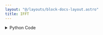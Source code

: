 ```yaml
---
layout: "@/layouts/block-docs-layout.astro"
title: IFFT
---
```



<PythonDocsDisplay docstring={docstring} />

<details>
<summary>Python Code</summary>
```python
from scipy import fft
from flojoy import flojoy, OrderedPair, DataFrame
import pandas as pd


@flojoy
def IFFT(default: DataFrame, real_signal: bool = True) -> OrderedPair:
    """The IFFT node performs the Inverse Discrete Fourier Transform on the input signal.

    With the IFFT algorithm, the input signal will be transformed from the frequency domain back into the time domain.

    Inputs
    ------
    default : OrderedPair
        The data to apply inverse FFT to.

    Parameters
    ----------
    real_signal : boolean
        whether the input signal is real (true) or complex (false)

    Returns
    -------
    OrderedPair
        x = time
        y = reconstructed signal
    """

    dc: pd.DataFrame = default.m

    x = dc["x"].to_numpy()
    realValue = dc["real"].to_numpy()
    imagValue = dc["imag"].to_numpy()

    fourier = realValue + 1j * imagValue

    result = fft.irfft(fourier) if real_signal else fft.ifft(fourier, len(x))
    result = result.real
    return OrderedPair(x=x, y=result)

```
[Find this Flojoy Block on GitHub](https://github.com/flojoy-ai/blocks/blob/main/blocks/TRANSFORMERS/SIGNAL_PROCESSING/IFFT/IFFT.py)
</details>

## Example

<GetHelpWidget />

<AppDisplay app={app} blockName="IFFT" client:visible />

In this example, `LINSPACE` generates an array of 600 samples, which would be the value of `step`.
The sample rate in this case is 800, so the `end` parameter is samples/sample_rate = 0.75.

The generated array is then passed down to two `SINE` nodes, with one generating a sine wave of 50hz with 1 amplitude,
and the other generating a sine wave of 80hz with 0.5 amplitude.

Then the sine wave is passed down to three different nodes, first a `LINE` node to display what it looks like.
Then two `FFT` nodes, one of which have the `display` option set to true, and then passed to another `LINE`
node to display the signal in the frequency domain. 
The other `FFT` node has the `display` option set to false in order to preserve the raw data, which isn't used for displaying. 

Finally, `FFT` node containing the raw data passes to an `IFFT` node, which performs the inverse fourier transform, 
changing the basis from the frequency domain back into the time domain. 
Since no modification is made(which we could've done), the signal come out the same as the original.
